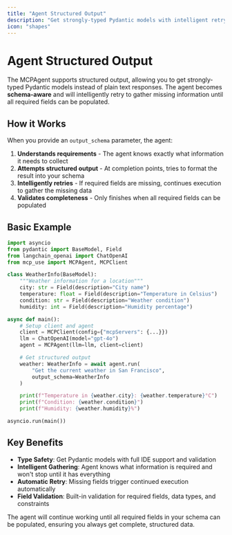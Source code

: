```yaml
---
title: "Agent Structured Output"
description: "Get strongly-typed Pydantic models with intelligent retry logic"
icon: "shapes"
---
```


# Agent Structured Output

The MCPAgent supports structured output, allowing you to get strongly-typed Pydantic models instead of plain text responses. The agent becomes **schema-aware** and will intelligently retry to gather missing information until all required fields can be populated.

## How it Works

When you provide an `output_schema` parameter, the agent:

1. **Understands requirements** - The agent knows exactly what information it needs to collect
2. **Attempts structured output** - At completion points, tries to format the result into your schema
3. **Intelligently retries** - If required fields are missing, continues execution to gather the missing data
4. **Validates completeness** - Only finishes when all required fields can be populated

## Basic Example

```python
import asyncio
from pydantic import BaseModel, Field
from langchain_openai import ChatOpenAI
from mcp_use import MCPAgent, MCPClient

class WeatherInfo(BaseModel):
    """Weather information for a location"""
    city: str = Field(description="City name")
    temperature: float = Field(description="Temperature in Celsius")
    condition: str = Field(description="Weather condition")
    humidity: int = Field(description="Humidity percentage")

async def main():
    # Setup client and agent
    client = MCPClient(config={"mcpServers": {...}})
    llm = ChatOpenAI(model="gpt-4o")
    agent = MCPAgent(llm=llm, client=client)

    # Get structured output
    weather: WeatherInfo = await agent.run(
        "Get the current weather in San Francisco",
        output_schema=WeatherInfo
    )

    print(f"Temperature in {weather.city}: {weather.temperature}°C")
    print(f"Condition: {weather.condition}")
    print(f"Humidity: {weather.humidity}%")

asyncio.run(main())
```

## Key Benefits

- **Type Safety**: Get Pydantic models with full IDE support and validation
- **Intelligent Gathering**: Agent knows what information is required and won't stop until it has everything
- **Automatic Retry**: Missing fields trigger continued execution automatically
- **Field Validation**: Built-in validation for required fields, data types, and constraints

The agent will continue working until all required fields in your schema can be populated, ensuring you always get complete, structured data.
